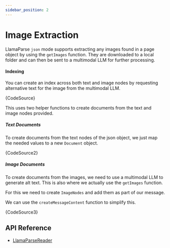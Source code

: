 ```yaml
---
sidebar_position: 2
---
```



# Image Extraction

LlamaParse `json` mode supports extracting any images found in a page object by using the `getImages` function. They are downloaded to a local folder and can then be sent to a multimodal LLM for further processing.

#### Indexing

You can create an index across both text and image nodes by requesting alternative text for the image from the multimodal LLM.

<CodeBlock language="ts">{CodeSource}</CodeBlock>

This uses two helper functions to create documents from the text and image nodes provided.

##### Text Documents

To create documents from the text nodes of the json object, we just map the needed values to a new `Document` object.

<CodeBlock language="ts">{CodeSource2}</CodeBlock>

##### Image Documents

To create documents from the images, we need to use a multimodal LLM to generate alt text. This is also where we actually use the `getImages` function.

For this we need to create `ImageNodes` and add them as part of our message.

We can use the `createMessageContent` function to simplify this.

<CodeBlock language="ts">{CodeSource3}</CodeBlock>

## API Reference

- [LlamaParseReader](../api/classes/LlamaParseReader.md)
